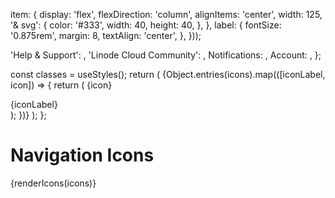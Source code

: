 
<Meta title="Elements/Icons/Navigation Icons" />

  item: {
    display: 'flex',
    flexDirection: 'column',
    alignItems: 'center',
    width: 125,
    '& svg': {
      color: '#333',
      width: 40,
      height: 40,
    },
  },
  label: {
    fontSize: '0.875rem',
    margin: 8,
    textAlign: 'center',
  },
}));

  'Help & Support': <HelpIcon />,
  'Linode Cloud Community': <Community />,
  Notifications: <Bell />,
  Account: <UserIcon />,
};

  const classes = useStyles();
  return (
    <Grid container>
      {Object.entries(icons).map(([iconLabel, icon]) => {
        return (
          <Grid key={iconLabel} item className={classes.item}>
            {icon}
            <div className={classes.label}>{iconLabel}</div>
          </Grid>
        );
      })}
    </Grid>
  );
};

# Navigation Icons

<Canvas>{renderIcons(icons)}</Canvas>
